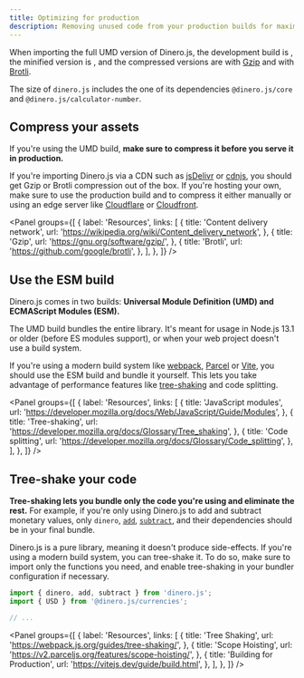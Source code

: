 ```yaml
---
title: Optimizing for production
description: Removing unused code from your production builds for maximum performance.
---
```


When importing the full UMD version of Dinero.js, the development build is <BundleSize pkg="dinero.js" version="development" />, the minified version is <BundleSize pkg="dinero.js" version="minified" />, and the compressed versions are <BundleSize pkg="dinero.js" version="gzip" /> with [Gzip](https://www.gnu.org/software/gzip/) and <BundleSize pkg="dinero.js" version="brotli" /> with [Brotli](https://github.com/google/brotli).

<Scrollable>

<BundleSizeTable />

</Scrollable>

<Alert type="info">

The size of `dinero.js` includes the one of its dependencies `@dinero.js/core` and `@dinero.js/calculator-number`.

</Alert>

## Compress your assets

If you're using the UMD build, **make sure to compress it before you serve it in production.**

If you're importing Dinero.js via a CDN such as [jsDelivr](https://www.jsdelivr.com/) or [cdnjs](https://cdnjs.com/), you should get Gzip or Brotli compression out of the box. If you're hosting your own, make sure to use the production build and to compress it either manually or using an edge server like [Cloudflare](https://www.cloudflare.com/cdn) or [Cloudfront](https://aws.amazon.com/cloudfront/).

<Panel
  groups={[
    {
      label: 'Resources',
      links: [
        {
          title: 'Content delivery network',
          url: 'https://wikipedia.org/wiki/Content_delivery_network',
        },
        {
          title: 'Gzip',
          url: 'https://gnu.org/software/gzip/',
        },
        {
          title: 'Brotli',
          url: 'https://github.com/google/brotli',
        },
      ],
    },
  ]}
/>

## Use the ESM build

Dinero.js comes in two builds: **Universal Module Definition (UMD) and ECMAScript Modules (ESM).**

The UMD build bundles the entire library. It's meant for usage in Node.js 13.1 or older (before ES modules support), or when your web project doesn't use a build system.

If you're using a modern build system like [webpack](https://webpack.js.org/), [Parcel](https://parceljs.org/) or [Vite](https://vitejs.dev/), you should use the ESM build and bundle it yourself. This lets you take advantage of performance features like [tree-shaking](#tree-shake-your-code) and code splitting.

<Panel
  groups={[
    {
      label: 'Resources',
      links: [
        {
          title: 'JavaScript modules',
          url: 'https://developer.mozilla.org/docs/Web/JavaScript/Guide/Modules',
        },
        {
          title: 'Tree-shaking',
          url: 'https://developer.mozilla.org/docs/Glossary/Tree_shaking',
        },
        {
          title: 'Code splitting',
          url: 'https://developer.mozilla.org/docs/Glossary/Code_splitting',
        },
      ],
    },
  ]}
/>

## Tree-shake your code

**Tree-shaking lets you bundle only the code you're using and eliminate the rest.** For example, if you're only using Dinero.js to add and subtract monetary values, only `dinero`, [`add`](/docs/api/mutations/add), [`subtract`](/docs/api/mutations/subtract), and their dependencies should be in your final bundle.

Dinero.js is a pure library, meaning it doesn't produce side-effects. If you're using a modern build system, you can tree-shake it. To do so, make sure to import only the functions you need, and enable tree-shaking in your bundler configuration if necessary.

```js
import { dinero, add, subtract } from 'dinero.js';
import { USD } from '@dinero.js/currencies';

// ...
```

<Panel
  groups={[
    {
      label: 'Resources',
      links: [
        {
          title: 'Tree Shaking',
          url: 'https://webpack.js.org/guides/tree-shaking/',
        },
        {
          title: 'Scope Hoisting',
          url: 'https://v2.parceljs.org/features/scope-hoisting/',
        },
        {
          title: 'Building for Production',
          url: 'https://vitejs.dev/guide/build.html',
        },
      ],
    },
  ]}
/>
